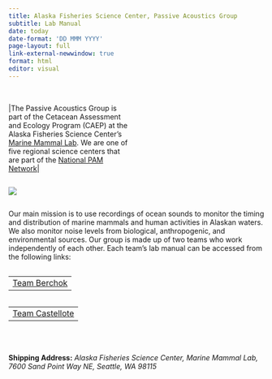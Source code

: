 ```yaml
---
title: Alaska Fisheries Science Center, Passive Acoustics Group
subtitle: Lab Manual
date: today
date-format: 'DD MMM YYYY'
page-layout: full
link-external-newwindow: true
format: html
editor: visual
---
```


```{=html}
<style type="text/css">
h1.title {
  color: SteelBlue;
  font-size: 32px;
  text-align: left;
  margin-bottom:-20px;
}
h1.subtitle {
    color: blue;
    font-size: 32px;
    text-align: left;
    margin-bottom:-20px;
}
</style>
```
::: {.column width="48%"}
|       |
|:-----:|
<p></p>
|The Passive Acoustics Group is part of the Cetacean Assessment and Ecology Program (CAEP) at the Alaska Fisheries Science Center's [Marine Mammal Lab](https://www.fisheries.noaa.gov/about/marine-mammal-laboratory). We are one of five regional science centers that are part of the [National PAM Network](https://nmfs-ost.github.io/PAM_National_Network/)|
:::

::: {.column width="48%"}
![](content/images/AFSCimages/AlaskaIcon.png){fig-alt="" fig-align="center"}
::::



Our main mission is to use recordings of ocean sounds to monitor the timing and distribution of marine mammals and human activities in Alaskan waters. We also monitor noise levels from biological, anthropogenic, and environmental sources. Our group is made up of two teams who work independently of each other. Each team's lab manual can be accessed from the following links:

::: {.column width="48%"}
|                                                                                               |
|:----------------------------------------------------------------------:|
| [Team Berchok](https://nmfs-ost.github.io/PAM_template_lab_manual/content/LabManagement.html) |
:::

::: {.column width="48%"}
|                                                                                                  |
|:----------------------------------------------------------------------:|
| [Team Castellote](https://nmfs-ost.github.io/PAM_template_lab_manual/content/LabManagement.html) |
:::

<p style="padding-bottom: 20px;">

</p>

**Shipping Address:** *Alaska Fisheries Science Center, Marine Mammal Lab, 7600 Sand Point Way NE, Seattle, WA 98115*
